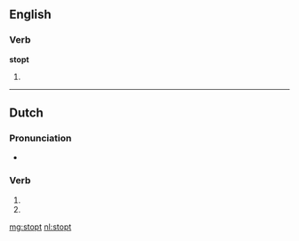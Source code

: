 ==English==

===Verb===
'''stopt'''

# {{obsolete spelling of|stopped}}

----

==Dutch==

===Pronunciation===
* {{rhymes|ɔpt|lang=nl}}

===Verb===
{{head|nl}}

# {{nl-verb-form|p=23|n=sg|t=pres|m=ind|stoppen}}
# {{nl-verb-form|n=pl|m=imp|stoppen}}

[[mg:stopt]]
[[nl:stopt]]